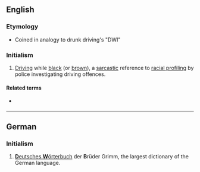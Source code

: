 {{also|dWb}}

==English==

===Etymology===
* {{sense|Driving while black}} Coined in analogy to drunk driving's "DWI"

===Initialism===
{{rfc-header|Initialism}}
{{head|en|initialism}}

# [[driving|Driving]] while [[black]] (or [[brown]]), a [[sarcastic]] reference to [[racial profiling]] by police investigating driving offences.

====Related terms====
* {{l|en|DWI}} {{gloss|driving while intoxicated}}

----

==German==
{{wikipedia|lang=de}}

===Initialism===
{{rfc-header|Initialism}}
{{head|de|initialism}}

# [[Deutsches Wörterbuch|'''D'''eutsches '''W'''örterbuch]] der '''B'''rüder Grimm, the largest dictionary of the German language.